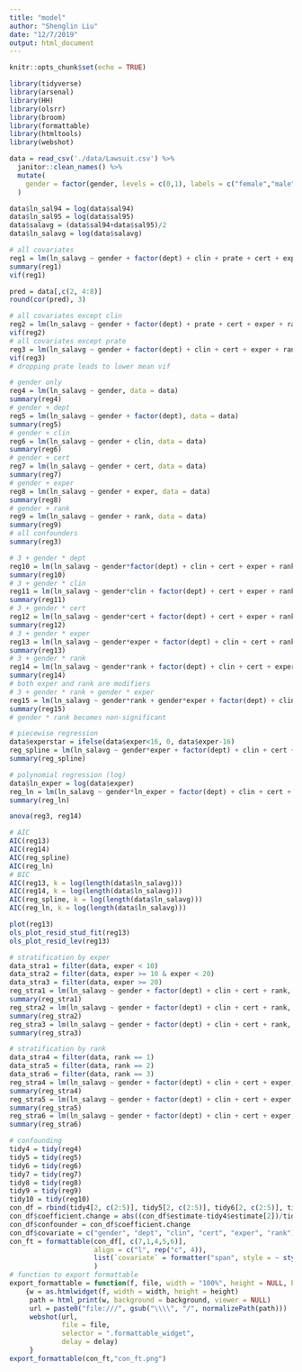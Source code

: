 ```yaml
---
title: "model"
author: "Shenglin Liu"
date: "12/7/2019"
output: html_document
---
```


```r
knitr::opts_chunk$set(echo = TRUE)
```

```r
library(tidyverse)
library(arsenal)
library(HH)
library(olsrr)
library(broom)
library(formattable)
library(htmltools)
library(webshot)
```

```r
data = read_csv('./data/Lawsuit.csv') %>%
  janitor::clean_names() %>%
  mutate(
    gender = factor(gender, levels = c(0,1), labels = c("female","male"))
  )

data$ln_sal94 = log(data$sal94)
data$ln_sal95 = log(data$sal95)
data$salavg = (data$sal94+data$sal95)/2
data$ln_salavg = log(data$salavg)
```

```r
# all covariates
reg1 = lm(ln_salavg ~ gender + factor(dept) + clin + prate + cert + exper + rank, data = data)
summary(reg1)
vif(reg1)

pred = data[,c(2, 4:8)]
round(cor(pred), 3)

# all covariates except clin
reg2 = lm(ln_salavg ~ gender + factor(dept) + prate + cert + exper + rank, data = data)
vif(reg2)
# all covariates except prate
reg3 = lm(ln_salavg ~ gender + factor(dept) + clin + cert + exper + rank, data = data)
vif(reg3)
# dropping prate leads to lower mean vif
```

```r
# gender only
reg4 = lm(ln_salavg ~ gender, data = data)
summary(reg4)
# gender + dept
reg5 = lm(ln_salavg ~ gender + factor(dept), data = data)
summary(reg5)
# gender + clin
reg6 = lm(ln_salavg ~ gender + clin, data = data)
summary(reg6)
# gender + cert
reg7 = lm(ln_salavg ~ gender + cert, data = data)
summary(reg7)
# gender + exper
reg8 = lm(ln_salavg ~ gender + exper, data = data)
summary(reg8)
# gender + rank
reg9 = lm(ln_salavg ~ gender + rank, data = data)
summary(reg9)
# all confounders
summary(reg3)
```


```r
# 3 + gender * dept
reg10 = lm(ln_salavg ~ gender*factor(dept) + clin + cert + exper + rank, data = data)
summary(reg10)
# 3 + gender * clin
reg11 = lm(ln_salavg ~ gender*clin + factor(dept) + cert + exper + rank, data = data)
summary(reg11)
# 3 + gender * cert
reg12 = lm(ln_salavg ~ gender*cert + factor(dept) + cert + exper + rank, data = data)
summary(reg12)
# 3 + gender * exper
reg13 = lm(ln_salavg ~ gender*exper + factor(dept) + clin + cert + rank, data = data)
summary(reg13)
# 3 + gender * rank
reg14 = lm(ln_salavg ~ gender*rank + factor(dept) + clin + cert + exper, data = data)
summary(reg14)
# both exper and rank are modifiers
# 3 + gender * rank + gender * exper
reg15 = lm(ln_salavg ~ gender*rank + gender*exper + factor(dept) + clin + cert, data = data)
summary(reg15)
# gender * rank becomes non-significant
```

```r
# piecewise regression
data$experstar = ifelse(data$exper<16, 0, data$exper-16)
reg_spline = lm(ln_salavg ~ gender*exper + factor(dept) + clin + cert + experstar + rank, data = data)
summary(reg_spline)

# polynomial regression (log)
data$ln_exper = log(data$exper)
reg_ln = lm(ln_salavg ~ gender*ln_exper + factor(dept) + clin + cert + rank, data = data)
summary(reg_ln)
```

```r
anova(reg3, reg14)

# AIC
AIC(reg13)
AIC(reg14)
AIC(reg_spline)
AIC(reg_ln)
# BIC 
AIC(reg13, k = log(length(data$ln_salavg)))
AIC(reg14, k = log(length(data$ln_salavg)))
AIC(reg_spline, k = log(length(data$ln_salavg)))
AIC(reg_ln, k = log(length(data$ln_salavg)))
```

```r
plot(reg13)
ols_plot_resid_stud_fit(reg13)
ols_plot_resid_lev(reg13)
```

```r
# stratification by exper
data_stra1 = filter(data, exper < 10)
data_stra2 = filter(data, exper >= 10 & exper < 20)
data_stra3 = filter(data, exper >= 20)
reg_stra1 = lm(ln_salavg ~ gender + factor(dept) + clin + cert + rank, data = data_stra1)
summary(reg_stra1)
reg_stra2 = lm(ln_salavg ~ gender + factor(dept) + clin + cert + rank, data = data_stra2)
summary(reg_stra2)
reg_stra3 = lm(ln_salavg ~ gender + factor(dept) + clin + cert + rank, data = data_stra3)
summary(reg_stra3)

# stratification by rank
data_stra4 = filter(data, rank == 1)
data_stra5 = filter(data, rank == 2)
data_stra6 = filter(data, rank == 3)
reg_stra4 = lm(ln_salavg ~ gender + factor(dept) + clin + cert + exper, data = data_stra4)
summary(reg_stra4)
reg_stra5 = lm(ln_salavg ~ gender + factor(dept) + clin + cert + exper, data = data_stra5)
summary(reg_stra5)
reg_stra6 = lm(ln_salavg ~ gender + factor(dept) + clin + cert + exper, data = data_stra6)
summary(reg_stra6)
```

```r
# confounding
tidy4 = tidy(reg4)
tidy5 = tidy(reg5)
tidy6 = tidy(reg6)
tidy7 = tidy(reg7)
tidy8 = tidy(reg8)
tidy9 = tidy(reg9)
tidy10 = tidy(reg10)
con_df = rbind(tidy4[2, c(2:5)], tidy5[2, c(2:5)], tidy6[2, c(2:5)], tidy7[2, c(2:5)], tidy8[2, c(2:5)], tidy9[2, c(2:5)])
con_df$coefficient.change = abs((con_df$estimate-tidy4$estimate[2])/tidy4$estimate[2])
con_df$confounder = con_df$coefficient.change
con_df$covariate = c("gender", "dept", "clin", "cert", "exper", "rank")
con_ft = formattable(con_df[, c(7,1,4,5,6)], 
                     align = c("l", rep("c", 4)),
                     list(`covariate` = formatter("span", style = ~ style(color = "grey", font.weight = "bold")), `coefficient.change` = percent, `confounder` = formatter("span", x ~ icontext(ifelse(x > 0.1, "ok", "remove"), ifelse(x > 0.1, "Yes", "No")), style = x ~ style(color = ifelse(x > 0.1, "green", "red"))))
                     )
# function to export formattable
export_formattable = function(f, file, width = "100%", height = NULL, background = "white", delay = 0.2)
    {w = as.htmlwidget(f, width = width, height = height)
     path = html_print(w, background = background, viewer = NULL)
     url = paste0("file:///", gsub("\\\\", "/", normalizePath(path)))
     webshot(url,
             file = file,
             selector = ".formattable_widget",
             delay = delay)
     }
export_formattable(con_ft,"con_ft.png")
```


